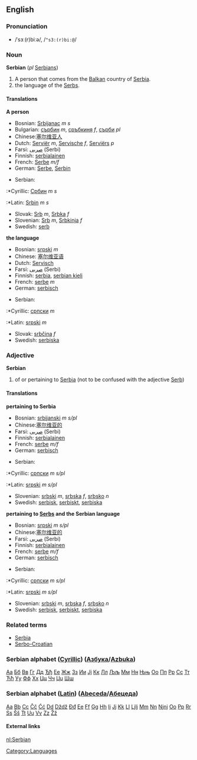 ==English==
===Pronunciation===
*/ˈsɜː(r)biːə/, /<tt>"s3:(r)bi:@</tt>/
===Noun===
'''Serbian''' (''pl'' [[Serbians]])
#A person that comes from the [[Balkan]] country of [[Serbia]].
#the language of the [[Serbs]].
====Translations====
'''A person'''
{{top}}
*Bosnian: [[Srbijanac]] ''m s''
*Bulgarian: [[сърбин]] ''m'', [[сръбкиня]] ''f'', [[сърби]] ''pl''
*Chinese:[[塞尔维亚人]]
*Dutch: [[Serviër]] ''m'', [[Servische]] ''f'', [[Serviërs]] ''p''
*Farsi: [[صربی]] (Serbi)
*Finnish: [[serbialainen]]
*French: [[Serbe]] ''m/f''
*German: [[Serbe]], [[Serbin]]
{{mid}}
*Serbian:
:*Cyrillic: [[Србин]] ''m s''
:*Latin: [[Srbin]] ''m s''
*Slovak: [[Srb]] ''m'', [[Srbka]] ''f''
*Slovenian: [[Srb]] ''m'', [[Srbkinja]] ''f''
*Swedish: [[serb]]
{{bottom}}
'''the language'''
{{top}}
*Bosnian: [[srpski]] ''m''
*Chinese: [[塞尔维亚语]]
*Dutch: [[Servisch]]
*Farsi: [[صربی]] (Serbi)
*Finnish: [[serbia]], [[serbian kieli]]
*French: [[serbe]] ''m''
*German: [[serbisch]]
{{mid}}
*Serbian:
:*Cyrillic: [[српски]] ''m''
:*Latin: [[srpski]] ''m''
*Slovak: [[srbčina]] ''f''
*Swedish: [[serbiska]]
{{bottom}}

===Adjective===
'''Serbian'''
#of or pertaining to [[Serbia]] (not to be confused with the adjective [[Serb]])
====Translations====
'''pertaining to Serbia'''
{{top}}
*Bosnian: [[srbijanski]] ''m s/pl''
*Chinese:[[塞尔维亚的]]
*Farsi: [[صربی]] (Serbi)
*Finnish: [[serbialainen]]
*French: [[serbe]] ''m/f''
*German: [[serbisch]]
{{mid}}
*Serbian:
:*Cyrillic: [[српски]] ''m s/pl''
:*Latin: [[srpski]] ''m s/pl''
*Slovenian: [[srbski]] ''m'', [[srbska]] ''f'', [[srbsko]] ''n''
*Swedish: [[serbisk]], [[serbiskt]], [[serbiska]]
{{bottom}}
'''pertaining to [[Serbs]] and the Serbian language'''
{{top}}
*Bosnian: [[srpski]] ''m s/pl''
*Chinese:[[塞尔维亚的]]
*Farsi: [[صربی]] (Serbi)
*Finnish: [[serbialainen]]
*French: [[serbe]] ''m/f''
*German: [[serbisch]]
{{mid}}
*Serbian:
:*Cyrillic: [[српски]] ''m s/pl''
:*Latin: [[srpski]] ''m s/pl''
*Slovenian: [[srbski]] ''m'', [[srbska]] ''f'', [[srbsko]] ''n''
*Swedish: [[serbisk]], [[serbiskt]], [[serbiska]]
{{bottom}}

===Related terms===
*[[Serbia]]
*[[Serbo-Croatian]]
===Serbian alphabet ([[w:Cyrillic|Cyrillic]]) ([[Азбука]]/[[Azbuka]])===
[[а|Аа]] [[б|Бб]] [[в|Вв]] [[г|Гг]] [[д|Дд]] [[ђ|Ђђ]] [[е|Ее]] [[ж|Жж]] [[з|Зз]] [[и|Ии]] [[ј|Јј]] [[к|Кк]] [[л|Лл]] [[љ|Љљ]] [[м|Мм]] [[н|Нн]] [[њ|Њњ]] [[о|Оо]] [[п|Пп]] [[р|Рр]] [[с|Сс]] [[т|Тт]] [[ћ|Ћћ]] [[у|Уу]] [[ф|Фф]] [[х|Хх]] [[ц|Цц]] [[ч|Чч]] [[џ|Џџ]] [[ш|Шш]]

===Serbian alphabet ([[w:Latin|Latin]]) ([[Abeceda]]/[[Абецеда]])===
[[A|Aa]] [[B|Bb]] [[C|Cc]] [[Č|Čč]] [[Ć|Ćć]] [[D|Dd]] [[Dž|Dždž]] [[Đ|Đđ]] [[E|Ee]] [[F|Ff]] [[G|Gg]] [[H|Hh]] [[I|Ii]] [[J|Jj]] [[K|Kk]] [[L|Ll]] [[Lj|Ljlj]] [[M|Mm]] [[N|Nn]] [[Nj|Njnj]] [[O|Oo]] [[P|Pp]] [[R|Rr]] [[S|Ss]] [[Š|Šš]] [[T|Tt]] [[U|Uu]] [[V|Vv]] [[Z|Zz]] [[Ž|Žž]] 
====External links====
{{interwiktionary|code=sr}}

[[nl:Serbian]]

[[Category:Languages]]